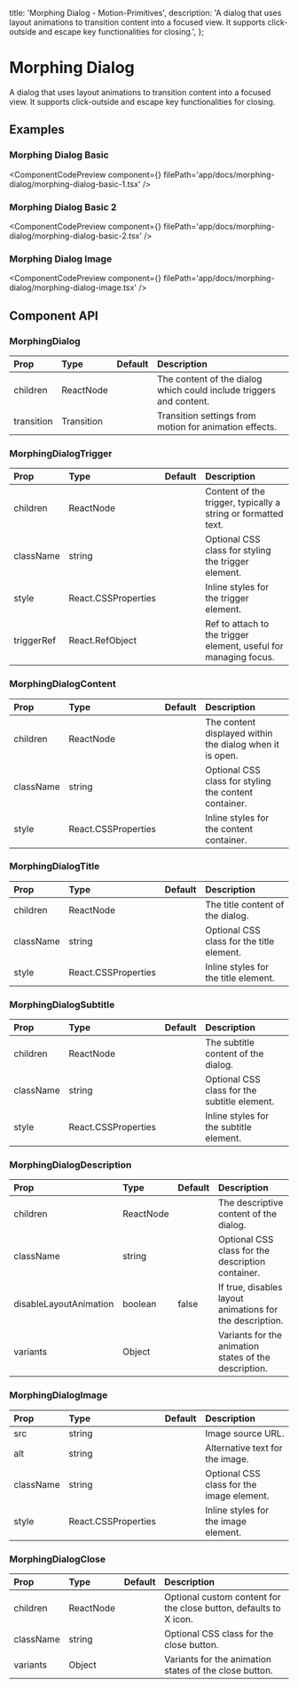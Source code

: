   title: 'Morphing Dialog - Motion-Primitives',
  description:
    'A dialog that uses layout animations to transition content into a focused view. It supports click-outside and escape key functionalities for closing.',
};


# Morphing Dialog

A dialog that uses layout animations to transition content into a focused view. It supports click-outside and escape key functionalities for closing.

## Examples

### Morphing Dialog Basic

<ComponentCodePreview
  component={<MorphingDialogBasicOne />}
  filePath='app/docs/morphing-dialog/morphing-dialog-basic-1.tsx'
/>

### Morphing Dialog Basic 2

<ComponentCodePreview
  component={<MorphingDialogBasicTwo />}
  filePath='app/docs/morphing-dialog/morphing-dialog-basic-2.tsx'
/>

### Morphing Dialog Image

<ComponentCodePreview
  component={<MorphingDialogBasicImage />}
  filePath='app/docs/morphing-dialog/morphing-dialog-image.tsx'
/>



## Component API

### MorphingDialog

| Prop       | Type       | Default | Description                                                         |
| :--------- | :--------- | :------ | :------------------------------------------------------------------ |
| children   | ReactNode  |         | The content of the dialog which could include triggers and content. |
| transition | Transition |         | Transition settings from motion for animation effects.              |

### MorphingDialogTrigger

| Prop       | Type                | Default | Description                                                      |
| :--------- | :------------------ | :------ | :--------------------------------------------------------------- |
| children   | ReactNode           |         | Content of the trigger, typically a string or formatted text.    |
| className  | string              |         | Optional CSS class for styling the trigger element.              |
| style      | React.CSSProperties |         | Inline styles for the trigger element.                           |
| triggerRef | React.RefObject     |         | Ref to attach to the trigger element, useful for managing focus. |

### MorphingDialogContent

| Prop      | Type                | Default | Description                                              |
| :-------- | :------------------ | :------ | :------------------------------------------------------- |
| children  | ReactNode           |         | The content displayed within the dialog when it is open. |
| className | string              |         | Optional CSS class for styling the content container.    |
| style     | React.CSSProperties |         | Inline styles for the content container.                 |

### MorphingDialogTitle

| Prop      | Type                | Default | Description                               |
| :-------- | :------------------ | :------ | :---------------------------------------- |
| children  | ReactNode           |         | The title content of the dialog.          |
| className | string              |         | Optional CSS class for the title element. |
| style     | React.CSSProperties |         | Inline styles for the title element.      |

### MorphingDialogSubtitle

| Prop      | Type                | Default | Description                                  |
| :-------- | :------------------ | :------ | :------------------------------------------- |
| children  | ReactNode           |         | The subtitle content of the dialog.          |
| className | string              |         | Optional CSS class for the subtitle element. |
| style     | React.CSSProperties |         | Inline styles for the subtitle element.      |

### MorphingDialogDescription

| Prop                   | Type      | Default | Description                                              |
| :--------------------- | :-------- | :------ | :------------------------------------------------------- |
| children               | ReactNode |         | The descriptive content of the dialog.                   |
| className              | string    |         | Optional CSS class for the description container.        |
| disableLayoutAnimation | boolean   | false   | If true, disables layout animations for the description. |
| variants               | Object    |         | Variants for the animation states of the description.    |

### MorphingDialogImage

| Prop      | Type                | Default | Description                               |
| :-------- | :------------------ | :------ | :---------------------------------------- |
| src       | string              |         | Image source URL.                         |
| alt       | string              |         | Alternative text for the image.           |
| className | string              |         | Optional CSS class for the image element. |
| style     | React.CSSProperties |         | Inline styles for the image element.      |

### MorphingDialogClose

| Prop      | Type      | Default | Description                                                       |
| :-------- | :-------- | :------ | :---------------------------------------------------------------- |
| children  | ReactNode |         | Optional custom content for the close button, defaults to X icon. |
| className | string    |         | Optional CSS class for the close button.                          |
| variants  | Object    |         | Variants for the animation states of the close button.            |
